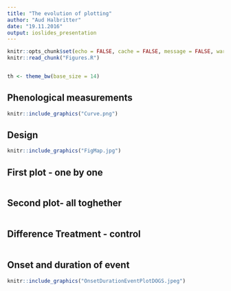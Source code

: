 ```yaml
---
title: "The evolution of plotting"
author: "Aud Halbritter"
date: "19.11.2016"
output: ioslides_presentation
---
```


```r
knitr::opts_chunk$set(echo = FALSE, cache = FALSE, message = FALSE, warning = FALSE, fig.height = 6, fig.width = 8)
knitr::read_chunk("Figures.R")

```

```r


```

```r
th <- theme_bw(base_size = 14)

```

## Phenological measurements
```r
knitr::include_graphics("Curve.png")

```

## Design
```r
knitr::include_graphics("FigMap.jpg")

```

## First plot - one by one
```r

```

## Second plot- all toghether
```r

```

## Difference Treatment - control
```r

```

## Onset and duration of event
```r
knitr::include_graphics("OnsetDurationEventPlotDOGS.jpeg")
```
